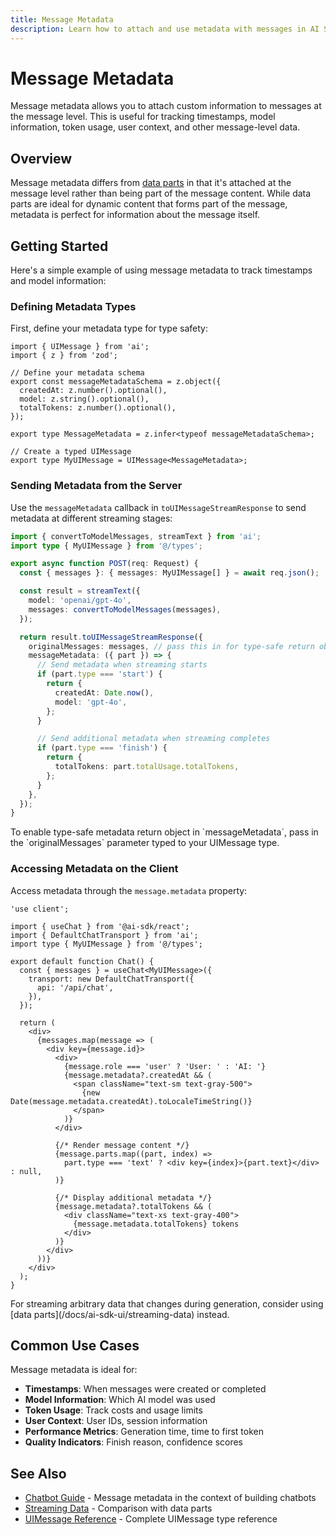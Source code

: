 ```yaml
---
title: Message Metadata
description: Learn how to attach and use metadata with messages in AI SDK UI
---
```


# Message Metadata

Message metadata allows you to attach custom information to messages at the message level. This is useful for tracking timestamps, model information, token usage, user context, and other message-level data.

## Overview

Message metadata differs from [data parts](/docs/ai-sdk-ui/streaming-data) in that it's attached at the message level rather than being part of the message content. While data parts are ideal for dynamic content that forms part of the message, metadata is perfect for information about the message itself.

## Getting Started

Here's a simple example of using message metadata to track timestamps and model information:

### Defining Metadata Types

First, define your metadata type for type safety:

```tsx filename="app/types.ts"
import { UIMessage } from 'ai';
import { z } from 'zod';

// Define your metadata schema
export const messageMetadataSchema = z.object({
  createdAt: z.number().optional(),
  model: z.string().optional(),
  totalTokens: z.number().optional(),
});

export type MessageMetadata = z.infer<typeof messageMetadataSchema>;

// Create a typed UIMessage
export type MyUIMessage = UIMessage<MessageMetadata>;
```

### Sending Metadata from the Server

Use the `messageMetadata` callback in `toUIMessageStreamResponse` to send metadata at different streaming stages:

```ts filename="app/api/chat/route.ts" highlight="11-20"
import { convertToModelMessages, streamText } from 'ai';
import type { MyUIMessage } from '@/types';

export async function POST(req: Request) {
  const { messages }: { messages: MyUIMessage[] } = await req.json();

  const result = streamText({
    model: 'openai/gpt-4o',
    messages: convertToModelMessages(messages),
  });

  return result.toUIMessageStreamResponse({
    originalMessages: messages, // pass this in for type-safe return objects
    messageMetadata: ({ part }) => {
      // Send metadata when streaming starts
      if (part.type === 'start') {
        return {
          createdAt: Date.now(),
          model: 'gpt-4o',
        };
      }

      // Send additional metadata when streaming completes
      if (part.type === 'finish') {
        return {
          totalTokens: part.totalUsage.totalTokens,
        };
      }
    },
  });
}
```

<Note>
  To enable type-safe metadata return object in `messageMetadata`, pass in the
  `originalMessages` parameter typed to your UIMessage type.
</Note>

### Accessing Metadata on the Client

Access metadata through the `message.metadata` property:

```tsx filename="app/page.tsx" highlight="8,18-23"
'use client';

import { useChat } from '@ai-sdk/react';
import { DefaultChatTransport } from 'ai';
import type { MyUIMessage } from '@/types';

export default function Chat() {
  const { messages } = useChat<MyUIMessage>({
    transport: new DefaultChatTransport({
      api: '/api/chat',
    }),
  });

  return (
    <div>
      {messages.map(message => (
        <div key={message.id}>
          <div>
            {message.role === 'user' ? 'User: ' : 'AI: '}
            {message.metadata?.createdAt && (
              <span className="text-sm text-gray-500">
                {new Date(message.metadata.createdAt).toLocaleTimeString()}
              </span>
            )}
          </div>

          {/* Render message content */}
          {message.parts.map((part, index) =>
            part.type === 'text' ? <div key={index}>{part.text}</div> : null,
          )}

          {/* Display additional metadata */}
          {message.metadata?.totalTokens && (
            <div className="text-xs text-gray-400">
              {message.metadata.totalTokens} tokens
            </div>
          )}
        </div>
      ))}
    </div>
  );
}
```

<Note>
  For streaming arbitrary data that changes during generation, consider using
  [data parts](/docs/ai-sdk-ui/streaming-data) instead.
</Note>

## Common Use Cases

Message metadata is ideal for:

- **Timestamps**: When messages were created or completed
- **Model Information**: Which AI model was used
- **Token Usage**: Track costs and usage limits
- **User Context**: User IDs, session information
- **Performance Metrics**: Generation time, time to first token
- **Quality Indicators**: Finish reason, confidence scores

## See Also

- [Chatbot Guide](/docs/ai-sdk-ui/chatbot#message-metadata) - Message metadata in the context of building chatbots
- [Streaming Data](/docs/ai-sdk-ui/streaming-data#message-metadata-vs-data-parts) - Comparison with data parts
- [UIMessage Reference](/docs/reference/ai-sdk-core/ui-message) - Complete UIMessage type reference
